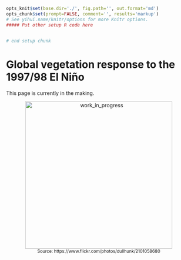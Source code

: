 ```r
opts_knit$set(base.dir='./', fig.path='', out.format='md')
opts_chunk$set(prompt=FALSE, comment='', results='markup')
# See yihui.name/knitr/options for more Knitr options.
##### Put other setup R code here


# end setup chunk
```
# Global vegetation response to the 1997/98 El Ni&ntilde;o

This page is currently in the making. 

<center>
  <img src="http://i.imgur.com/u9RRmZA.jpg" alt="work_in_progress" style="width: 400px;"/><br>
  <small>Source: https://www.flickr.com/photos/dullhunk/2101058680</small>
</center>
